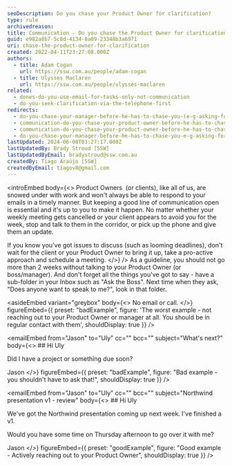 ```yaml
---
seoDescription: Do you chase your Product Owner for clarification?
type: rule
archivedreason:
title: Communication - Do you chase the Product Owner for clarification?
guid: e982a8b7-5c8d-4134-8a09-23348b3a6971
uri: chase-the-product-owner-for-clarification
created: 2022-04-11T23:27:08.000Z
authors:
  - title: Adam Cogan
    url: https://ssw.com.au/people/adam-cogan
  - title: Ulysses Maclaren
    url: https://ssw.com.au/people/ulysses-maclaren
related:
  - dones-do-you-use-email-for-tasks-only-not-communication
  - do-you-seek-clarification-via-the-telephone-first
redirects:
  - do-you-chase-your-manager-before-he-has-to-chase-you-(e-g-asking-for-clarification)
  - communication-do-you-chase-your-product-owner-before-he-has-to-chase-you-e-g-asking-for-clarification
  - communication-do-you-chase-your-product-owner-before-he-has-to-chase-you-(e-g-asking-for-clarification)
  - do-you-chase-your-manager-before-he-has-to-chase-you-e-g-asking-for-clarification
lastUpdated: 2024-06-08T03:27:17.000Z
lastUpdatedBy: Brady Stroud [SSW]
lastUpdatedByEmail: bradystroud@ssw.com.au
createdBy: Tiago Araújo [SSW]
createdByEmail: tiagov8@gmail.com
---
```


<introEmbed
  body={<>
Product Owners  (or clients), like all of us, are snowed under with work and won't always be able to respond to your emails in a timely manner. But keeping a good line of communication open is essential and it's up to you to make it happen. No matter whether your weekly meeting gets cancelled or your client appears to avoid you for the week, stop and talk to them in the corridor, or pick up the phone and give them an update.

If you know you've got issues to discuss (such as looming deadlines), don't wait for the client or your Product Owner to bring it up, take a pro-active approach and schedule a meeting.
  </>}
/>
As a guideline, you should not go more than 2 weeks without talking to your Product Owner (or boss/manager). And don't forget all the things you've got to say - have a sub-folder in your Inbox such as "Ask the Boss". Next time when they ask, "Does anyone want to speak to me?", look in that folder.

<asideEmbed
  variant="greybox"
  body={<>
    No email or call.
  </>}
  figureEmbed={{
    preset: "badExample",
    figure: 'The worst example - not reaching out to your Product Owner or manager at all. You should be in regular contact with them',
    shouldDisplay: true
  }}
/>

<emailEmbed
  from="Jason"
  to="Uly"
  cc=""
  bcc=""
  subject="What's next?"
  body={<>
    ## Hi Uly

Did I have a project or something due soon?

Jason
  </>}
  figureEmbed={{
    preset: "badExample",
    figure: "Bad example - you shouldn't have to ask that!",
    shouldDisplay: true
  }}
/>

<emailEmbed
  from="Jason"
  to="Uly"
  cc=""
  bcc=""
  subject="Northwind presentation v1 - review"
  body={<>
    ## Hi Uly

We've got the Northwind presentation coming up next week. I've finished a v1.

Would you have some time on Thursday afternoon to go over it with me?

Jason
  </>}
  figureEmbed={{
    preset: "goodExample",
    figure: "Good example - Actively reaching out to your Product Owner",
    shouldDisplay: true
  }}
/>
